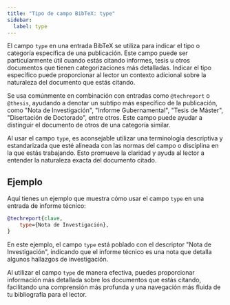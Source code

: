 ```yaml
---
title: "Tipo de campo BibTeX: type"
sidebar:
  label: type
---
```



El campo `type` en una entrada BibTeX se utiliza para indicar el tipo o categoría específica de una publicación. Este campo puede ser particularmente útil cuando estás citando informes, tesis u otros documentos que tienen categorizaciones más detalladas. Indicar el tipo específico puede proporcionar al lector un contexto adicional sobre la naturaleza del documento que estás citando.

<CiteDrive />

Se usa comúnmente en combinación con entradas como `@techreport` o `@thesis`, ayudando a denotar un subtipo más específico de la publicación, como "Nota de Investigación", "Informe Gubernamental", "Tesis de Máster", "Disertación de Doctorado", entre otros. Este campo puede ayudar a distinguir el documento de otros de una categoría similar.

Al usar el campo `type`, es aconsejable utilizar una terminología descriptiva y estandarizada que esté alineada con las normas del campo o disciplina en la que estás trabajando. Esto promueve la claridad y ayuda al lector a entender la naturaleza exacta del documento citado.

## Ejemplo

Aquí tienes un ejemplo que muestra cómo usar el campo `type` en una entrada de informe técnico:

```bibtex
@techreport{clave,
    type={Nota de Investigación},
}
```

En este ejemplo, el campo `type` está poblado con el descriptor "Nota de Investigación", indicando que el informe técnico es una nota que detalla algunos hallazgos de investigación.

Al utilizar el campo `type` de manera efectiva, puedes proporcionar información más detallada sobre los documentos que estás citando, facilitando una comprensión más profunda y una navegación más fluida de tu bibliografía para el lector.
